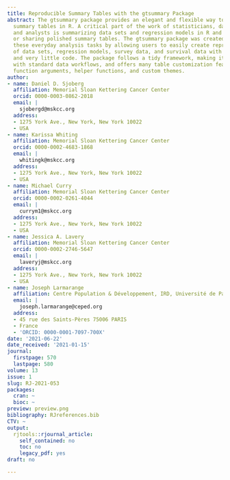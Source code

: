 ```yaml
---
title: Reproducible Summary Tables with the gtsummary Package
abstract: The gtsummary package provides an elegant and flexible way to create publication-ready
  summary tables in R. A critical part of the work of statisticians, data scientists,
  and analysts is summarizing data sets and regression models in R and publishing
  or sharing polished summary tables. The gtsummary package was created to streamline
  these everyday analysis tasks by allowing users to easily create reproducible summaries
  of data sets, regression models, survey data, and survival data with a simple interface
  and very little code. The package follows a tidy framework, making it easy to integrate
  with standard data workflows, and offers many table customization features through
  function arguments, helper functions, and custom themes.
author:
- name: Daniel D. Sjoberg
  affiliation: Memorial Sloan Kettering Cancer Center
  orcid: 0000-0003-0862-2018
  email: |
    sjobergd@mskcc.org
  address:
  - 1275 York Ave., New York, New York 10022
  - USA
- name: Karissa Whiting
  affiliation: Memorial Sloan Kettering Cancer Center
  orcid: 0000-0002-4683-1868
  email: |
    whitingk@mskcc.org
  address:
  - 1275 York Ave., New York, New York 10022
  - USA
- name: Michael Curry
  affiliation: Memorial Sloan Kettering Cancer Center
  orcid: 0000-0002-0261-4044
  email: |
    currym1@mskcc.org
  address:
  - 1275 York Ave., New York, New York 10022
  - USA
- name: Jessica A. Lavery
  affiliation: Memorial Sloan Kettering Cancer Center
  orcid: 0000-0002-2746-5647
  email: |
    laveryj@mskcc.org
  address:
  - 1275 York Ave., New York, New York 10022
  - USA
- name: Joseph Larmarange
  affiliation: Centre Population & Développement, IRD, Université de Paris, Inserm
  email: |
    joseph.larmarange@ceped.org
  address:
  - 45 rue des Saints-Pères 75006 PARIS
  - France
  - 'ORCID: 0000-0001-7097-700X'
date: '2021-06-22'
date_received: '2021-01-15'
journal:
  firstpage: 570
  lastpage: 580
volume: 13
issue: 1
slug: RJ-2021-053
packages:
  cran: ~
  bioc: ~
preview: preview.png
bibliography: RJreferences.bib
CTV: ~
output:
  rjtools::rjournal_article:
    self_contained: no
    toc: no
    legacy_pdf: yes
draft: no

---
```

